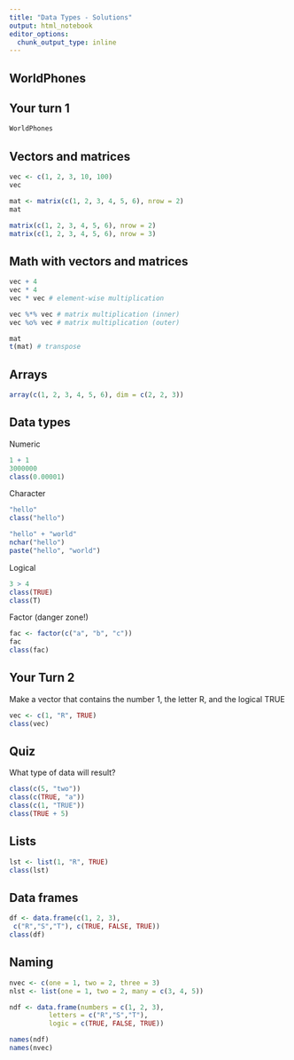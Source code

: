 ```yaml
---
title: "Data Types - Solutions"
output: html_notebook
editor_options: 
  chunk_output_type: inline
---
```


## WorldPhones

## Your turn 1

```r
WorldPhones
```


## Vectors and matrices

```r
vec <- c(1, 2, 3, 10, 100)
vec
```

```r
mat <- matrix(c(1, 2, 3, 4, 5, 6), nrow = 2)
mat

matrix(c(1, 2, 3, 4, 5, 6), nrow = 2)
matrix(c(1, 2, 3, 4, 5, 6), nrow = 3)
```

## Math with vectors and matrices

```r
vec + 4
vec * 4
vec * vec # element-wise multiplication

vec %*% vec # matrix multiplication (inner)
vec %o% vec # matrix multiplication (outer)

mat
t(mat) # transpose
```

## Arrays

```r
array(c(1, 2, 3, 4, 5, 6), dim = c(2, 2, 3))
```

## Data types
Numeric
```r
1 + 1
3000000
class(0.00001)
```

Character
```r
"hello"
class("hello")
```

```r
"hello" + "world"
nchar("hello")
paste("hello", "world")
```

Logical
```r
3 > 4
class(TRUE)
class(T)
```

Factor (danger zone!)
```r
fac <- factor(c("a", "b", "c"))
fac
class(fac)
```

## Your Turn 2 

Make a vector that contains the number 1, the letter R, and the logical TRUE

```r
vec <- c(1, "R", TRUE)
class(vec)
```

## Quiz
What type of data will result?

```r
class(c(5, "two"))
class(c(TRUE, "a"))
class(c(1, "TRUE"))
class(TRUE + 5)
```

## Lists

```r
lst <- list(1, "R", TRUE)
class(lst)
```

## Data frames
```r
df <- data.frame(c(1, 2, 3), 
 c("R","S","T"), c(TRUE, FALSE, TRUE))
class(df)
```

## Naming 
```r
nvec <- c(one = 1, two = 2, three = 3)
nlst <- list(one = 1, two = 2, many = c(3, 4, 5))
```

```r
ndf <- data.frame(numbers = c(1, 2, 3), 
          letters = c("R","S","T"), 
          logic = c(TRUE, FALSE, TRUE))
```

```r
names(ndf)
names(nvec)
```